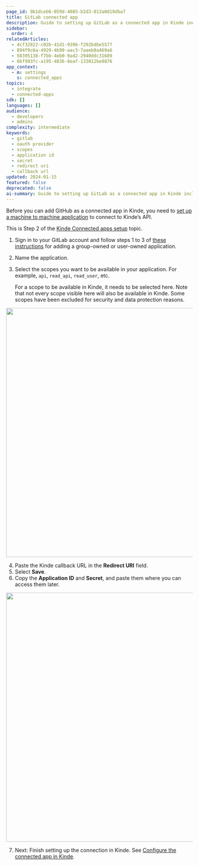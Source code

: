 ```yaml
---
page_id: 9b1dceb6-059d-4885-b2d3-013a0d10dba7
title: GitLab connected app
description: Guide to setting up GitLab as a connected app in Kinde including OAuth provider configuration, scope selection, and application credentials setup
sidebar:
  order: 4
relatedArticles:
  - 4cf32822-c02b-41d1-9396-f292bdbe5577
  - 894f9c6a-4929-4b99-aac3-7aaeb0a469a6
  - 58395138-f7bb-4eb0-9ad2-2940ddc31689
  - 6bf993fc-a195-4836-8eaf-133812be8876
app_context:
  - m: settings
    s: connected_apps
topics:
  - integrate
  - connected-apps
sdk: []
languages: []
audience:
  - developers
  - admins
complexity: intermediate
keywords:
  - gitlab
  - oauth provider
  - scopes
  - application id
  - secret
  - redirect uri
  - callback url
updated: 2024-01-15
featured: false
deprecated: false
ai-summary: Guide to setting up GitLab as a connected app in Kinde including OAuth provider configuration, scope selection, and application credentials setup.
---
```


Before you can add GitHub as a connected app in Kinde, you need to [set up a machine to machine application](/developer-tools/kinde-api/connect-to-kinde-api/) to connect to Kinde’s API.

This is Step 2 of the [Kinde Connected apps setup](/integrate/connected-apps/add-connected-apps/#step-2-set-up-the-app-you-want-to-connect) topic.

1. Sign in to your GitLab account and follow steps 1 to 3 of [these instructions](https://docs.gitlab.com/ee/integration/oauth_provider.html) for adding a group-owned or user-owned application.
2. Name the application.
3. Select the scopes you want to be available in your application. For example, `api`, `read_api`, `read_user`, etc.

   For a scope to be available in Kinde, it needs to be selected here. Note that not every scope visible here will also be available in Kinde. Some scopes have been excluded for security and data protection reasons.

<img
  src="https://imagedelivery.net/skPPZTHzSlcslvHjesZQcQ/dcf1eb8b-e83e-4e23-323f-4aac3289a400/public"
  alt=""
  width="672px"
  height="auto"
  fetchpriority="low"
  loading="lazy"
  decoding="async"
/>

4. Paste the Kinde callback URL in the **Redirect URI** field.
5. Select **Save**.
6. Copy the **Application ID** and **Secret**, and paste them where you can access them later.

<img
  src="https://imagedelivery.net/skPPZTHzSlcslvHjesZQcQ/f3ceadff-02b5-467d-4ade-e22480e87400/public"
  alt=""
  width="672px"
  height="auto"
  fetchpriority="low"
  loading="lazy"
  decoding="async"
/>

7. Next: Finish setting up the connection in Kinde. See [Configure the connected app in Kinde](/integrate/connected-apps/add-connected-apps/#step-3-configure-the-connected-app-in-kinde).
